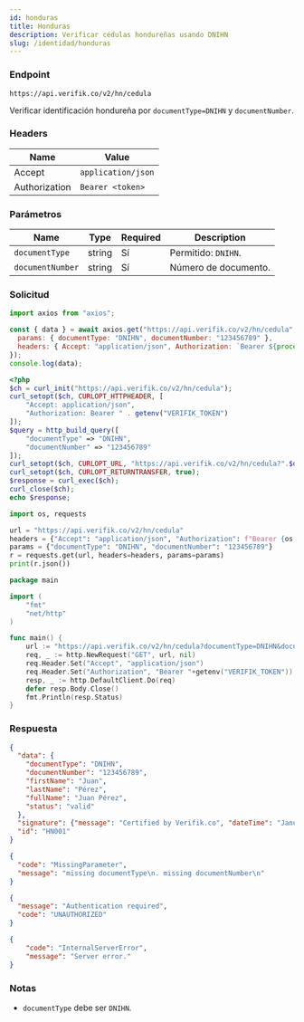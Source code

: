 ```yaml
---
id: honduras
title: Honduras
description: Verificar cédulas hondureñas usando DNIHN
slug: /identidad/honduras
---
```



### Endpoint

```
https://api.verifik.co/v2/hn/cedula
```

Verificar identificación hondureña por `documentType=DNIHN` y `documentNumber`.

### Headers

| Name | Value |
| --- | --- |
| Accept | `application/json` |
| Authorization | `Bearer <token>` |

### Parámetros

| Name | Type | Required | Description |
| --- | --- | --- | --- |
| `documentType` | string | Sí | Permitido: `DNIHN`. |
| `documentNumber` | string | Sí | Número de documento. |

### Solicitud

<Tabs>
  <TabItem value="node" label="Node.js">

```javascript
import axios from "axios";

const { data } = await axios.get("https://api.verifik.co/v2/hn/cedula", {
  params: { documentType: "DNIHN", documentNumber: "123456789" },
  headers: { Accept: "application/json", Authorization: `Bearer ${process.env.VERIFIK_TOKEN}` },
});
console.log(data);
```

  </TabItem>
  <TabItem value="php" label="PHP">

```php
<?php
$ch = curl_init("https://api.verifik.co/v2/hn/cedula");
curl_setopt($ch, CURLOPT_HTTPHEADER, [
    "Accept: application/json",
    "Authorization: Bearer " . getenv("VERIFIK_TOKEN")
]);
$query = http_build_query([
    "documentType" => "DNIHN",
    "documentNumber" => "123456789"
]);
curl_setopt($ch, CURLOPT_URL, "https://api.verifik.co/v2/hn/cedula?".$query);
curl_setopt($ch, CURLOPT_RETURNTRANSFER, true);
$response = curl_exec($ch);
curl_close($ch);
echo $response;
```

  </TabItem>
  <TabItem value="python" label="Python">

```python
import os, requests

url = "https://api.verifik.co/v2/hn/cedula"
headers = {"Accept": "application/json", "Authorization": f"Bearer {os.getenv('VERIFIK_TOKEN')}"}
params = {"documentType": "DNIHN", "documentNumber": "123456789"}
r = requests.get(url, headers=headers, params=params)
print(r.json())
```

  </TabItem>
  <TabItem value="go" label="Go">

```go
package main

import (
    "fmt"
    "net/http"
)

func main() {
    url := "https://api.verifik.co/v2/hn/cedula?documentType=DNIHN&documentNumber=123456789"
    req, _ := http.NewRequest("GET", url, nil)
    req.Header.Set("Accept", "application/json")
    req.Header.Set("Authorization", "Bearer "+getenv("VERIFIK_TOKEN"))
    resp, _ := http.DefaultClient.Do(req)
    defer resp.Body.Close()
    fmt.Println(resp.Status)
}
```

  </TabItem>
</Tabs>

### Respuesta

<Tabs>
  <TabItem value="200" label="200">

```json
{
  "data": {
    "documentType": "DNIHN",
    "documentNumber": "123456789",
    "firstName": "Juan",
    "lastName": "Pérez",
    "fullName": "Juan Pérez",
    "status": "valid"
  },
  "signature": {"message": "Certified by Verifik.co", "dateTime": "January 16, 2024 3:44 PM"},
  "id": "HN001"
}
```

  </TabItem>
  <TabItem value="409" label="409">

```json
{
  "code": "MissingParameter",
  "message": "missing documentType\n. missing documentNumber\n"
}
```

  </TabItem>
  <TabItem value="401" label="401">

```json
{
  "message": "Authentication required",
  "code": "UNAUTHORIZED"
}
```

  </TabItem>
  <TabItem value="500" label="500">

```json
{
    "code": "InternalServerError",
    "message": "Server error."
}
```

  </TabItem>
</Tabs>

### Notas

- `documentType` debe ser `DNIHN`.


